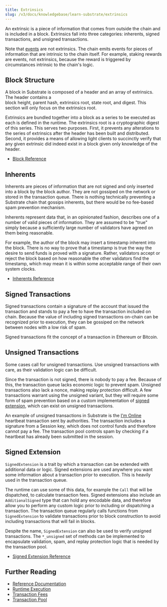 ```yaml
---
title: Extrinsics
slug: /v3/docs/knowledgebase/learn-substrate/extrinsics
---
```


An extrinsic is a piece of information that comes from outside the chain and is included in a block.
Extrinsics fall into three categories: inherents, signed transactions, and unsigned transactions.

Note that [events](../runtime/events) are not extrinsics. The chain emits events for pieces of
information that are intrinsic to the chain itself. For example, staking rewards are events, not
extrinsics, because the reward is triggered by circumstances intrinsic to the chain's logic.

## Block Structure

A block in Substrate is composed of a header and an array of extrinsics. The header contains a  
block height, parent hash, extrinsics root, state root, and digest. This section will only focus on
the extrinsics root.

Extrinsics are bundled together into a block as a series to be executed as each is defined in the
runtime. The extrinsics root is a cryptographic digest of this series. This serves two purposes.
First, it prevents any alterations to the series of extrinsics after the header has been built and
distributed. Second, it provides a means of allowing light clients to succinctly verify that any
given extrinsic did indeed exist in a block given only knowledge of the header.

- [Block Reference](https://substrate.dev/rustdocs/v3.0.0/sp_runtime/traits/trait.Block.html)

## Inherents

Inherents are pieces of information that are not signed and only inserted into a block by the block
author. They are not gossiped on the network or stored in the transaction queue. There is nothing
technically preventing a Substrate chain that gossips inherents, but there would be no fee-based
spam prevention mechanism.

Inherents represent data that, in an opinionated fashion, describes one of a number of valid pieces
of information. They are assumed to be "true" simply because a sufficiently large number of
validators have agreed on them being reasonable.

For example, the author of the block may insert a timestamp inherent into the block. There is no way
to prove that a timestamp is true the way the desire to send funds is proved with a signature.
Rather, validators accept or reject the block based on how reasonable the other validators find the
timestamp, which may mean it is within some acceptable range of their own system clocks.

- [Inherents Reference](https://substrate.dev/rustdocs/v3.0.0/sp_inherents/index.html)

## Signed Transactions

Signed transactions contain a signature of the account that issued the transaction and stands to pay
a fee to have the transaction included on chain. Because the value of including signed transactions
on-chain can be recognized prior to execution, they can be gossiped on the network between nodes
with a low risk of spam.

Signed transactions fit the concept of a transaction in Ethereum or Bitcoin.

## Unsigned Transactions

Some cases call for unsigned transactions. Use unsigned transactions with care, as their validation
logic can be difficult.

Since the transaction is not signed, there is nobody to pay a fee. Because of this, the transaction
queue lacks economic logic to prevent spam. Unsigned transactions also lack a nonce, making replay
protection difficult. A few transactions warrant using the unsigned variant, but they will require
some form of spam prevention based on a custom implementation of
[signed extension](#signed-extension), which can exist on unsigned transactions.

An example of unsigned transactions in Substrate is the [I'm Online](../runtime/frame#im-online)
heartbeat transaction sent by authorities. The transaction includes a signature from a Session key,
which does not control funds and therefore cannot pay a fee. The transaction pool controls spam by
checking if a heartbeat has already been submitted in the session.

## Signed Extension

`SignedExtension` is a trait by which a transaction can be extended with additional data or logic.
Signed extensions are used anywhere you want some information about a transaction prior to
execution. This is heavily used in the transaction queue.

The runtime can use some of this data, for example the `Call` that will be dispatched, to calculate
transaction fees. Signed extensions also include an `AdditionalSigned` type that can hold any
encodable data, and therefore allow you to perform any custom logic prior to including or
dispatching a transaction. The transaction queue regularly calls functions from `SignedExtension` to
validate transactions prior to block construction to avoid including transactions that will fail in
blocks.

Despite the name, `SignedExtension` can also be used to verify unsigned transactions. The
`*_unsigned` set of methods can be implemented to encapsulate validation, spam, and replay
protection logic that is needed by the transaction pool.

- [Signed Extension Reference](https://substrate.dev/rustdocs/v3.0.0/sp_runtime/traits/trait.SignedExtension.html)

## Further Reading

- [Reference Documentation](https://substrate.dev/rustdocs/v3.0.0/sp_runtime/traits/trait.Extrinsic.html)
- [Runtime Execution](../runtime/execution)
- [Transaction Fees](../runtime/fees)
- [Transaction Pool](../learn-substrate/tx-pool)
